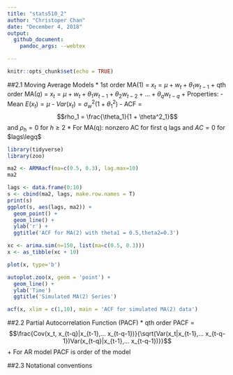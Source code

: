 ```yaml
---
title: "stats510_2"
author: "Christoper Chan"
date: "December 4, 2018"
output: 
  github_document:
    pandoc_args: --webtex

---
```


```r
knitr::opts_chunk$set(echo = TRUE)
```

##2.1 Moving Average Models
* 1st order MA(1) = $x_t = \mu + w_t + \theta_{1}w_{t-1}$
    + qth order MA($q$) = $x_t = \mu + w_t + \theta_{1}w_{t-1} + \theta_{2}w_{t-2} + ... + \theta_{q}w_{t-q}$
    + Properties:
        - Mean $E(x_t) = \mu$
        - $Var(x_t) = \sigma^2_w(1 + \theta^2_1)$
        - ACF = $$rho_1 = \frac{\theta_1}{1 + \theta^2_1}$$ and $\rho_h = 0$ for $h\geq2$
            * For MA(q): nonzero AC for first q lags and $AC = 0$ for $lags\legq$

```r
library(tidyverse)
library(zoo)
```
            
```r
ma2 <- ARMAacf(ma=c(0.5, 0.3), lag.max=10)
ma2
```

```r
lags <- data.frame(0:10)
s <- cbind(ma2, lags, make.row.names = T)
print(s)
ggplot(s, aes(lags, ma2)) +
  geom_point() +
  geom_line() +
  ylab('r') +
  ggtitle('ACF for MA(2) with theta1 = 0.5,theta2=0.3')

```

```r
xc <- arima.sim(n=150, list(ma=c(0.5, 0.3)))
x <- as_tibble(xc + 10)

plot(x, type='b')
```

```r
autoplot.zoo(x, geom = 'point') + 
  geom_line() +
  ylab('Time')
  ggtitle('Simulated MA(2) Series')
```

```r
acf(x, xlim = c(1,10), main = 'ACF for simulated MA(2) data')
```


##2.2 Partial Autocorrelation Function (PACF)
* qth order PACF = $$\frac{Cov(x_t, x_{t-q}|x_{t-1},... x_{t-q-1})}{\sqrt{Var(x_t|x_{t-1},... x_{t-q-1})Var(x_{t-q}|x_{t-1},... x_{t-q-1})}}$$
    + For AR model PACF is order of the model

##2.3 Notational conventions


























